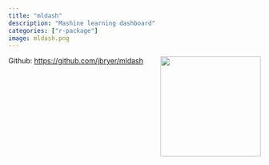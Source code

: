 ```yaml
---
title: "mldash"
description: "Mashine learning dashboard"
categories: ["r-package"]
image: mldash.png
---
```


<a href='https://github.com/jbryer/mldash'><img src='mldash.png' align="right" width="200" /></a> 

Github: [https://github.com/jbryer/mldash](https://github.com/jbryer/mldash)
